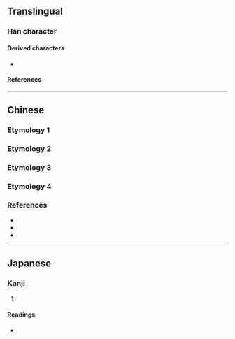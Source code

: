 {{character info/new}}
==Translingual==

===Han character===
{{Han char|rn=27|rad=厂|as=03|sn=5|four=71241|canj=MMJ|ids=⿸厂干}}

====Derived characters====
* {{l|mul|[[𠰑]], [[㟁]], [[𣳙]], [[𧦡]], [[𧻀]], [[𪴪]], [[𩿫]], [[𪣄]], [[岸]], [[𢆌]]}}

====References====
{{Han ref|kx=0160.210|dkj=02896|hdz=10068.060|uh=5388}}

----

==Chinese==

===Etymology 1===
{{zh-see|厂|v}}

===Etymology 2===
{{zh-see|岸|a}}

===Etymology 3===
{{zh-see|𠨭|v}}

===Etymology 4===
{{zh-see|斥|v}}

===References===
* {{R:twedu|B00277-001}}
* {{R:twedu|C00905-004}}
* {{R:twedu|A01752-008}}

----

==Japanese==

===Kanji===
{{ja-kanji|grade=|rs=厂03}}

# {{rfdef|ja|sort=厂03}}

====Readings====
* {{ja-readings|on=かん}}